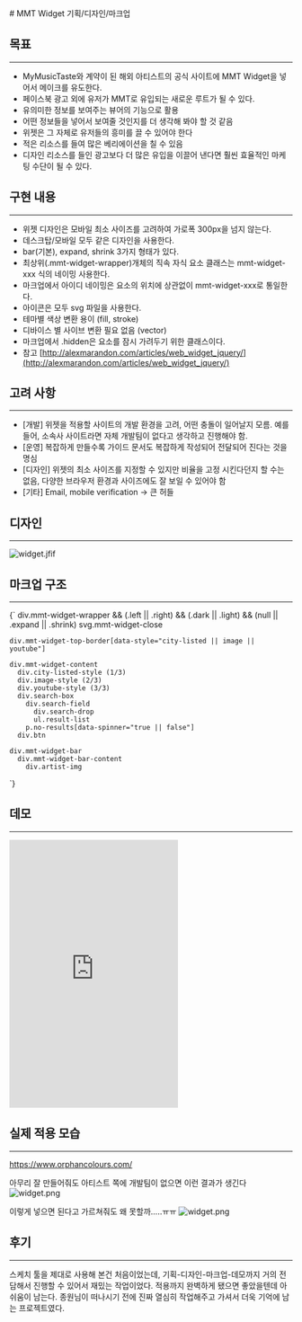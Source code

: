 
<LayoutBase type="mdx" date="2017.07">
  # MMT Widget 기획/디자인/마크업

  ## 목표
  ---
  - MyMusicTaste와 계약이 된 해외 아티스트의 공식 사이트에 MMT Widget을 넣어서 메이크를 유도한다.
  - 페이스북 광고 외에 유저가 MMT로 유입되는 새로운 루트가 될 수 있다.
  - 유의미한 정보를 보여주는 뷰어의 기능으로 활용
  - 어떤 정보들을 넣어서 보여줄 것인지를 더 생각해 봐야 할 것 같음
  - 위젯은 그 자체로 유저들의 흥미를 끌 수 있어야 한다
  - 적은 리소스를 들여 많은 베리에이션을 칠 수 있음
  - 디자인 리소스를 들인 광고보다 더 많은 유입을 이끌어 낸다면 훨씬 효율적인 마케팅 수단이 될 수 있다.

  ## 구현 내용
  ---
  - 위젯 디자인은 모바일 최소 사이즈를 고려하여 가로폭 300px을 넘지 않는다.
  - 데스크탑/모바일 모두 같은 디자인을 사용한다.
  - bar(기본), expand, shrink 3가지 형태가 있다.
  - 최상위(.mmt-widget-wrapper)개체의 직속 자식 요소 클래스는 mmt-widget-xxx 식의 네이밍 사용한다.
  - 마크업에서 아이디 네이밍은 요소의 위치에 상관없이 mmt-widget-xxx로 통일한다.
  - 아이콘은 모두 svg 파일을 사용한다.
  - 테마별 색상 변환 용이 (fill, stroke)
  - 디바이스 별 사이브 변환 필요 없음 (vector)
  - 마크업에서 .hidden은 요소를 잠시 가려두기 위한 클래스이다.
  - 참고 [http://alexmarandon.com/articles/web_widget_jquery/](http://alexmarandon.com/articles/web_widget_jquery/)

  ## 고려 사항
  ---
  - [개발] 위젯을 적용할 사이트의 개발 환경을 고려, 어떤 충돌이 일어날지 모름. 예를 들어, 소속사 사이트라면 자체 개발팀이 없다고 생각하고 진행해야 함.
  - [운영] 복잡하게 만들수록 가이드 문서도 복잡하게 작성되어 전달되어 진다는 것을 명심
  - [디자인] 위젯의 최소 사이즈를 지정할 수 있지만 비율을 고정 시킨다던지 할 수는 없음, 다양한 브라우저 환경과 사이즈에도 잘 보일 수 있어야 함
  - [기타] Email, mobile verification -> 큰 허들

  ## 디자인
  ---
  ![widget.jfif](/images/experience/mmt/widget.jfif)

  ## 마크업 구조
  ---
  <CodeBlock language="html">{`
  div.mmt-widget-wrapper && (.left || .right) && (.dark || .light) && (null || .expand || .shrink)
    svg.mmt-widget-close

    div.mmt-widget-top-border[data-style="city-listed || image || youtube"]

    div.mmt-widget-content
      div.city-listed-style (1/3)
      div.image-style (2/3)
      div.youtube-style (3/3)
      div.search-box
        div.search-field
          div.search-drop
          ul.result-list
        p.no-results[data-spinner="true || false"]
      div.btn

    div.mmt-widget-bar
      div.mmt-widget-bar-content
        div.artist-img
  `}</CodeBlock>

  ## 데모
  ---
  <iframe height="477" style={{width: '100%'}} scrolling="no" title="[Demo] MMT-Widget" src="https://codepen.io/zineeworld/embed/BJRXLp?default-tab=html%2Cresult" frameBorder="no" loading="lazy" allowTransparency="true" allowFullScreen="true">
    See the Pen <a href="https://codepen.io/zineeworld/pen/BJRXLp">
    [Demo] MMT-Widget</a> by zinee (<a href="https://codepen.io/zineeworld">@zineeworld</a>)
    on <a href="https://codepen.io">CodePen</a>.
  </iframe>


  ## 실제 적용 모습
  ---
  https://www.orphancolours.com/

  아무리 잘 만들어줘도 아티스트 쪽에 개발팀이 없으면 이런 결과가 생긴다
  ![widget.png](/images/experience/mmt/widget-wrong.png)

  이렇게 넣으면 된다고 가르쳐줘도 왜 못할까.....ㅠㅠ
  ![widget.png](/images/experience/mmt/widget-guide.png)


  ## 후기
  ---
  스케치 툴을 제대로 사용해 본건 처음이었는데, 기획-디자인-마크업-데모까지 거의 전담해서 진행할 수 있어서 재밌는 작업이었다. 적용까지 완벽하게 됐으면 좋았을텐데 아쉬움이 남는다. 종원님이 떠나시기 전에 진짜 열심히 작업해주고 가셔서 더욱 기억에 남는 프로젝트였다.
</LayoutBase>